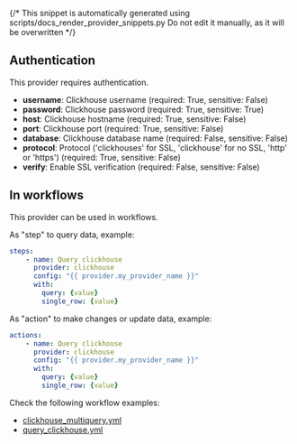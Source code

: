 {/* This snippet is automatically generated using scripts/docs_render_provider_snippets.py 
Do not edit it manually, as it will be overwritten */}

## Authentication
This provider requires authentication.
- **username**: Clickhouse username (required: True, sensitive: False)
- **password**: Clickhouse password (required: True, sensitive: True)
- **host**: Clickhouse hostname (required: True, sensitive: False)
- **port**: Clickhouse port (required: True, sensitive: False)
- **database**: Clickhouse database name (required: False, sensitive: False)
- **protocol**: Protocol ('clickhouses' for SSL, 'clickhouse' for no SSL, 'http' or 'https') (required: True, sensitive: False)
- **verify**: Enable SSL verification (required: False, sensitive: False)


## In workflows

This provider can be used in workflows.


As "step" to query data, example:
```yaml
steps:
    - name: Query clickhouse
      provider: clickhouse
      config: "{{ provider.my_provider_name }}"
      with:
        query: {value}  
        single_row: {value}  
```


As "action" to make changes or update data, example:
```yaml
actions:
    - name: Query clickhouse
      provider: clickhouse
      config: "{{ provider.my_provider_name }}"
      with:
        query: {value}  
        single_row: {value}  
```




Check the following workflow examples:
- [clickhouse_multiquery.yml](https://github.com/keephq/keep/blob/main/examples/workflows/clickhouse_multiquery.yml)
- [query_clickhouse.yml](https://github.com/keephq/keep/blob/main/examples/workflows/query_clickhouse.yml)
